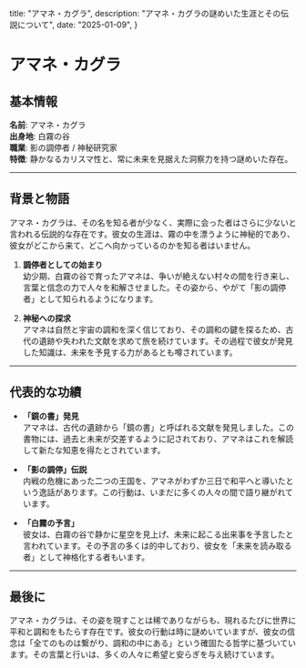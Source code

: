   title: "アマネ・カグラ",
  description: "アマネ・カグラの謎めいた生涯とその伝説について",
  date: "2025-01-09",
}

# アマネ・カグラ

## 基本情報

**名前**: アマネ・カグラ  
**出身地**: 白霧の谷  
**職業**: 影の調停者 / 神秘研究家  
**特徴**: 静かなるカリスマ性と、常に未来を見据えた洞察力を持つ謎めいた存在。

---

## 背景と物語

アマネ・カグラは、その名を知る者が少なく、実際に会った者はさらに少ないと言われる伝説的な存在です。彼女の生涯は、霧の中を漂うように神秘的であり、彼女がどこから来て、どこへ向かっているのかを知る者はいません。

1. **調停者としての始まり**  
   幼少期、白霧の谷で育ったアマネは、争いが絶えない村々の間を行き来し、言葉と信念の力で人々を和解させました。その姿から、やがて「影の調停者」として知られるようになります。

2. **神秘への探求**  
   アマネは自然と宇宙の調和を深く信じており、その調和の鍵を探るため、古代の遺跡や失われた文献を求めて旅を続けています。その過程で彼女が発見した知識は、未来を予見する力があるとも噂されています。

---

## 代表的な功績

- **「鏡の書」発見**  
  アマネは、古代の遺跡から「鏡の書」と呼ばれる文献を発見しました。この書物には、過去と未来が交差するように記されており、アマネはこれを解読して新たな知恵を得たとされています。

- **「影の調停」伝説**  
  内戦の危機にあった二つの王国を、アマネがわずか三日で和平へと導いたという逸話があります。この行動は、いまだに多くの人々の間で語り継がれています。

- **「白霧の予言」**  
  彼女は、白霧の谷で静かに星空を見上げ、未来に起こる出来事を予言したと言われています。その予言の多くは的中しており、彼女を「未来を読み取る者」として神格化する者もいます。

---

## 最後に

アマネ・カグラは、その姿を現すことは稀でありながらも、現れるたびに世界に平和と調和をもたらす存在です。彼女の行動は時に謎めいていますが、彼女の信念は「全てのものは繋がり、調和の中にある」という確固たる哲学に基づいています。その言葉と行いは、多くの人々に希望と安らぎを与え続けています。
